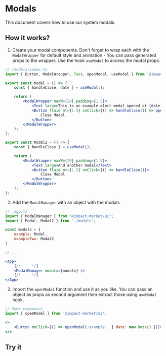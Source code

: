 
<Meta title="Modals" />

# Modals
This document covers how to use our system modals.

## How it works?
1. Create your modal components. Don't forget to wrap each with the `ModalWrapper` for default style and animation - You can pass generated props to the wrapper. Use the hook `useModal` to access the modal props.

```jsx
// /modals/index.ts
import { Button, ModalWrapper, Text, openModal, useModal } from '@impact-market/ui';

export const Modal = () => {
    const { handleClose, date } = useModal();

    return (
        <ModalWrapper maxW={20} padding={1.5}>
            <Text large>This is an example alert modal opened at {date.toString()}!</Text>
            <Button fluid mt={1.5} onClick={() => handleClose(() => openModal('secondModal'))}>
                Close Modal
            </Button>
        </ModalWrapper>
    );
};

export const Modal2 = () => {
    const { handleClose } = useModal();

    return (
        <ModalWrapper maxW={20} padding={1.5}>
            <Text large>And another modal</Text>
            <Button fluid mt={1.5} onClick={() => handleClose()}>
                Close Modal
            </Button>
        </ModalWrapper>
    );
};
```

2. Add the `ModalManager` with an object with the modals
```jsx
// _app.ts
import { ModalManager } from "@impact-market/ui";
import { Modal, Modal2 } from './modals';

const modals = {
    example: Modal,
    exampleTwo: Modal2
}

// ...

<App>
    {/* ... */}
    <ModalManager modals={modals} />
    {/* ... */}
</App>
```

2. Import the `openModal` function and use it as you like. You can pass an object as props as second argument then extract those using `useModal` hook.

```jsx
// Some component
import { openModal } from '@impact-market/ui';

<>
    <Button onClick={() => openModal('example', { date: new Date() })}>Open modal</Button>
</>
```

## Try it
<ModalsExample />
